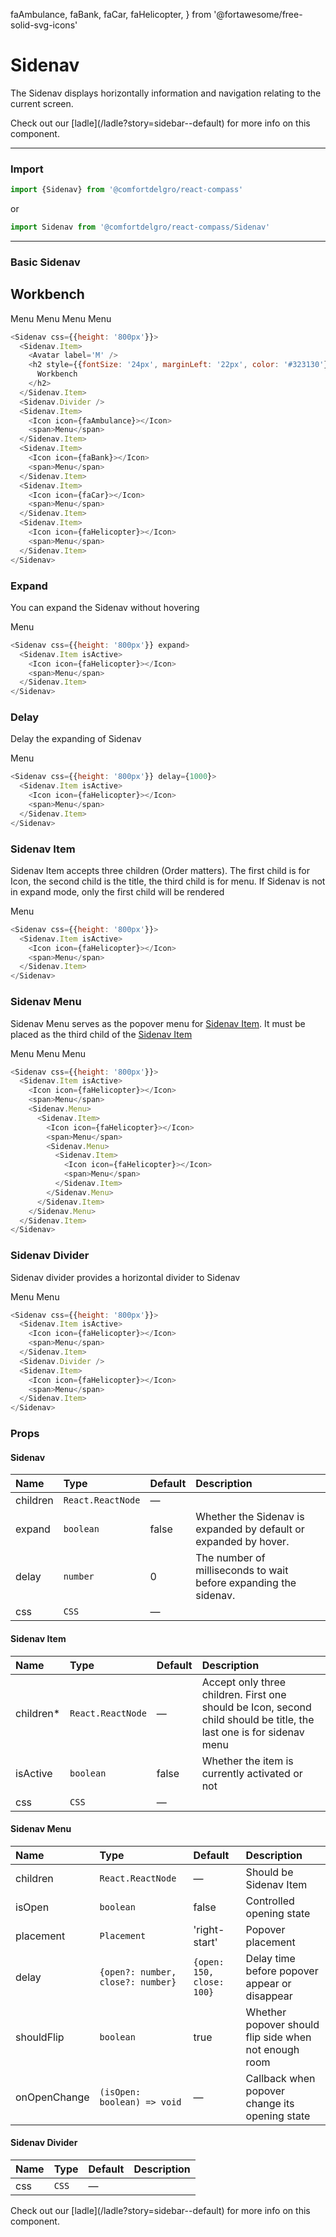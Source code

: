   faAmbulance,
  faBank,
  faCar,
  faHelicopter,
} from '@fortawesome/free-solid-svg-icons'

# Sidenav

The Sidenav displays horizontally information and navigation relating to the current screen.

<Callout>
  Check out our [ladle](/ladle?story=sidebar--default) for more info on this
  component.
</Callout>

---

### Import

```js
import {Sidenav} from '@comfortdelgro/react-compass'
```

or

```js
import Sidenav from '@comfortdelgro/react-compass/Sidenav'
```

---

### Basic Sidenav

<section className={styles.componentShowcaseContainer}>
  <Sidenav css={{height: '800px'}}>
    <Sidenav.Item>
      <Avatar label='M' />
      <h2 style={{fontSize: '24px', marginLeft: '22px', color: '#323130'}}>
        Workbench
      </h2>
    </Sidenav.Item>
    <Sidenav.Divider />
    <Sidenav.Item>
      <Icon icon={faAmbulance}></Icon>
      <span>Menu</span>
    </Sidenav.Item>
    <Sidenav.Item>
      <Icon icon={faBank}></Icon>
      <span>Menu</span>
    </Sidenav.Item>
    <Sidenav.Item>
      <Icon icon={faCar}></Icon>
      <span>Menu</span>
    </Sidenav.Item>
    <Sidenav.Item>
      <Icon icon={faHelicopter}></Icon>
      <span>Menu</span>
    </Sidenav.Item>
  </Sidenav>
</section>

```js
<Sidenav css={{height: '800px'}}>
  <Sidenav.Item>
    <Avatar label='M' />
    <h2 style={{fontSize: '24px', marginLeft: '22px', color: '#323130'}}>
      Workbench
    </h2>
  </Sidenav.Item>
  <Sidenav.Divider />
  <Sidenav.Item>
    <Icon icon={faAmbulance}></Icon>
    <span>Menu</span>
  </Sidenav.Item>
  <Sidenav.Item>
    <Icon icon={faBank}></Icon>
    <span>Menu</span>
  </Sidenav.Item>
  <Sidenav.Item>
    <Icon icon={faCar}></Icon>
    <span>Menu</span>
  </Sidenav.Item>
  <Sidenav.Item>
    <Icon icon={faHelicopter}></Icon>
    <span>Menu</span>
  </Sidenav.Item>
</Sidenav>
```

### Expand

You can expand the Sidenav without hovering

<section className={styles.componentShowcaseContainer}>
  <Sidenav css={{height: '800px'}} expand>
    <Sidenav.Item isActive>
      <Icon icon={faHelicopter}></Icon>
      <span>Menu</span>
    </Sidenav.Item>
  </Sidenav>
</section>

```js {1}
<Sidenav css={{height: '800px'}} expand>
  <Sidenav.Item isActive>
    <Icon icon={faHelicopter}></Icon>
    <span>Menu</span>
  </Sidenav.Item>
</Sidenav>
```

### Delay

Delay the expanding of Sidenav

<section className={styles.componentShowcaseContainer}>
  <Sidenav css={{height: '800px'}} delay={1000}>
    <Sidenav.Item isActive>
      <Icon icon={faHelicopter}></Icon>
      <span>Menu</span>
    </Sidenav.Item>
  </Sidenav>
</section>

```js {1}
<Sidenav css={{height: '800px'}} delay={1000}>
  <Sidenav.Item isActive>
    <Icon icon={faHelicopter}></Icon>
    <span>Menu</span>
  </Sidenav.Item>
</Sidenav>
```

### Sidenav Item

Sidenav Item accepts three children (Order matters). The first child is for Icon, the second child is the title, the third child is for menu.
If Sidenav is not in expand mode, only the first child will be rendered

<section className={styles.componentShowcaseContainer}>
  <Sidenav css={{height: '800px'}}>
    <Sidenav.Item isActive>
      <Icon icon={faHelicopter}></Icon>
      <span>Menu</span>
    </Sidenav.Item>
  </Sidenav>
</section>

```js {2-5}
<Sidenav css={{height: '800px'}}>
  <Sidenav.Item isActive>
    <Icon icon={faHelicopter}></Icon>
    <span>Menu</span>
  </Sidenav.Item>
</Sidenav>
```

### Sidenav Menu

Sidenav Menu serves as the popover menu for [Sidenav Item](#sidenav-item). It must be placed as the third child of the [Sidenav Item](#sidenav-item)

<section className={styles.componentShowcaseContainer}>
  <Sidenav css={{height: '800px'}}>
    <Sidenav.Item isActive>
      <Icon icon={faHelicopter}></Icon>
      <span>Menu</span>
      <Sidenav.Menu>
        <Sidenav.Item>
          <Icon icon={faHelicopter}></Icon>
          <span>Menu</span>
          <Sidenav.Menu>
            <Sidenav.Item>
              <Icon icon={faHelicopter}></Icon>
              <span>Menu</span>
            </Sidenav.Item>
          </Sidenav.Menu>
        </Sidenav.Item>
      </Sidenav.Menu>
    </Sidenav.Item>
  </Sidenav>
</section>

```js {5-16}
<Sidenav css={{height: '800px'}}>
  <Sidenav.Item isActive>
    <Icon icon={faHelicopter}></Icon>
    <span>Menu</span>
    <Sidenav.Menu>
      <Sidenav.Item>
        <Icon icon={faHelicopter}></Icon>
        <span>Menu</span>
        <Sidenav.Menu>
          <Sidenav.Item>
            <Icon icon={faHelicopter}></Icon>
            <span>Menu</span>
          </Sidenav.Item>
        </Sidenav.Menu>
      </Sidenav.Item>
    </Sidenav.Menu>
  </Sidenav.Item>
</Sidenav>
```

### Sidenav Divider

Sidenav divider provides a horizontal divider to Sidenav

<section className={styles.componentShowcaseContainer}>
  <Sidenav css={{height: '800px'}}>
    <Sidenav.Item isActive>
      <Icon icon={faHelicopter}></Icon>
      <span>Menu</span>
    </Sidenav.Item>
    <Sidenav.Divider />
    <Sidenav.Item>
      <Icon icon={faHelicopter}></Icon>
      <span>Menu</span>
    </Sidenav.Item>
  </Sidenav>
</section>

```js {6}
<Sidenav css={{height: '800px'}}>
  <Sidenav.Item isActive>
    <Icon icon={faHelicopter}></Icon>
    <span>Menu</span>
  </Sidenav.Item>
  <Sidenav.Divider />
  <Sidenav.Item>
    <Icon icon={faHelicopter}></Icon>
    <span>Menu</span>
  </Sidenav.Item>
</Sidenav>
```

### Props

#### Sidenav

| Name     | Type              | Default | Description                                                      |
| :------- | :---------------- | :------ | :--------------------------------------------------------------- |
| children | `React.ReactNode` | —       |                                                                  |
| expand   | `boolean`         | false   | Whether the Sidenav is expanded by default or expanded by hover. |
| delay    | `number`          | 0       | The number of milliseconds to wait before expanding the sidenav. |
| css      | `CSS`             | —       |                                                                  |

#### Sidenav Item

| Name       | Type              | Default | Description                                                                                                          |
| :--------- | :---------------- | :------ | :------------------------------------------------------------------------------------------------------------------- |
| children\* | `React.ReactNode` | —       | Accept only three children. First one should be Icon, second child should be title, the last one is for sidenav menu |
| isActive   | `boolean`         | false   | Whether the item is currently activated or not                                                                       |
| css        | `CSS`             | —       |                                                                                                                      |

#### Sidenav Menu

| Name         | Type                              | Default                   | Description                                           |
| :----------- | :-------------------------------- | :------------------------ | :---------------------------------------------------- |
| children     | `React.ReactNode`                 | —                         | Should be Sidenav Item                                |
| isOpen       | `boolean`                         | false                     | Controlled opening state                              |
| placement    | `Placement`                       | 'right-start'             | Popover placement                                     |
| delay        | `{open?: number, close?: number}` | `{open: 150, close: 100}` | Delay time before popover appear or disappear         |
| shouldFlip   | `boolean`                         | true                      | Whether popover should flip side when not enough room |
| onOpenChange | `(isOpen: boolean) => void`       | —                         | Callback when popover change its opening state        |

#### Sidenav Divider

| Name | Type  | Default | Description |
| :--- | :---- | :------ | :---------- |
| css  | `CSS` | —       |             |

<Callout>
  Check out our [ladle](/ladle?story=sidebar--default) for more info on this
  component.
</Callout>
